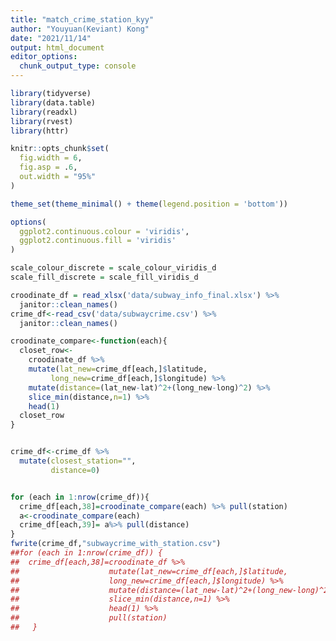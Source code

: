 ```yaml
---
title: "match_crime_station_kyy"
author: "Youyuan(Keviant) Kong"
date: "2021/11/14"
output: html_document
editor_options: 
  chunk_output_type: console
---
```


```r
library(tidyverse)
library(data.table)
library(readxl)
library(rvest)
library(httr)

knitr::opts_chunk$set(
  fig.width = 6,
  fig.asp = .6,
  out.width = "95%"
)

theme_set(theme_minimal() + theme(legend.position = 'bottom'))

options(
  ggplot2.continuous.colour = 'viridis',
  ggplot2.continuous.fill = 'viridis'
)

scale_colour_discrete = scale_colour_viridis_d
scale_fill_discrete = scale_fill_viridis_d
```

```r
croodinate_df = read_xlsx('data/subway_info_final.xlsx') %>% 
  janitor::clean_names()
crime_df<-read_csv('data/subwaycrime.csv') %>% 
  janitor::clean_names()
```


```r
croodinate_compare<-function(each){
  closet_row<-
    croodinate_df %>% 
    mutate(lat_new=crime_df[each,]$latitude,
         long_new=crime_df[each,]$longitude) %>% 
    mutate(distance=(lat_new-lat)^2+(long_new-long)^2) %>% 
    slice_min(distance,n=1) %>% 
    head(1)
  closet_row
}


crime_df<-crime_df %>% 
  mutate(closest_station="",
         distance=0)


for (each in 1:nrow(crime_df)){
  crime_df[each,38]=croodinate_compare(each) %>% pull(station)
  a<-croodinate_compare(each)
  crime_df[each,39]= a%>% pull(distance)
}
fwrite(crime_df,"subwaycrime_with_station.csv")
##for (each in 1:nrow(crime_df)) {
##  crime_df[each,38]=croodinate_df %>% 
##                    mutate(lat_new=crime_df[each,]$latitude,
##                    long_new=crime_df[each,]$longitude) %>% 
##                    mutate(distance=(lat_new-lat)^2+(long_new-long)^2) ##%>%
##                    slice_min(distance,n=1) %>% 
##                    head(1) %>% 
##                    pull(station)
##   }

```